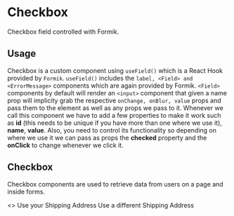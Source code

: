 
<Meta title="Checkbox" component={Checkbox} />

# Checkbox

Checkbox field controlled with Formik.

## Usage

Checkbox is a custom component using `useField()` which is a React Hook provided by `Formik`.
`useField()` includes the `label, <Field> and <ErrorMessage>` components which are again provided by Formik. `<Field>` components by default will render an `<input>` component that given a name prop will implicity grab the respective `onChange, onBlur, value` props and pass them to the element as well as any props we pass to it. Whenever we call this component we have to add a few properties to make it work such as <b>id</b> (this needs to be unique if you have more than one where we use it), <b>name</b>, <b>value</b>. Also, you need to control its functionality so depending on where we use it we can pass as props the <b>checked</b> property and the <b>onClick</b> to change whenever we click it.

## Checkbox

Checkbox components are used to retrieve data from users on a page and inside forms.

<Preview withToolbar>
  <Story name="Checkbox">
    <Formik initialValues={{ shippingAddress: "" }}>
      <>
        <Checkbox
          checked={boolean("Same Shipping Address", false)}
          id="shippingAddress"
          name="picked"
          type="radio"
        >
          Use your Shipping Address
        </Checkbox>
        <Checkbox
          checked={boolean("Different Shipping Address", false)}
          id="shippingDifAddress"
          name="picked2"
          type="radio"
        >
          Use a different Shipping Address
        </Checkbox>
      </>
    </Formik>
  </Story>
</Preview>
